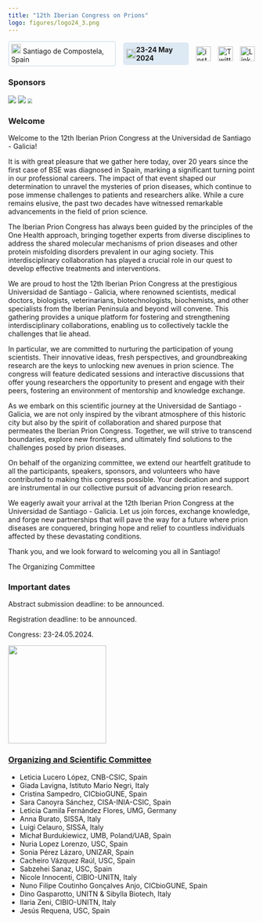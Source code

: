 ```yaml
---
title: "12th Iberian Congress on Prions"
logo: figures/logo24_3.png
---
```



```{=html}
<div class="row">
  <a href="visitsantiago.qmd" class="location-button">
    <img src="figures/pin-logo.png" alt="pin" width="20" height="20">
    Santiago de Compostela, Spain
  </a>
  <div class="cal-text">
    <img src="figures/cal-logo.png" alt="pin" width="20" height="20">
    <strong>23-24 May 2024</strong>
    <!-- <a target="_blank" class="hover-additional-text" href="https://calendar.google.com/calendar/event?action=TEMPLATE&tmeid=N3NkOXFhM282M3E4cGIwYWdpaGc5MzhlNGIgZGluby5nYXNwYXI3QG0&tmsrc=dino.gaspar7%40gmail.com"><img border="0" src="https://www.google.com/calendar/images/ext/gc_button1_it.gif"> 
    </a><div class="hover-additional-text"><strong>save the date!</strong></div> -->
  </div>
  <div class="social-links-sidebar">
  <a href="https://www.instagram.com/iberianprionconference" target="_blank">
    <img src="figures/ig-icon.png" alt="instagram">
  </a>
  <a href="https://twitter.com/IberianPrion" target="_blank">
    <img src="figures/x-logo.png" alt="Twitter">
  </a>
  <a href="https://linkedin.com/company/iberianprionconference" target="_blank">
    <img src="figures/In-logo.png" alt="LinkedIn">
  </a>
  </div>
</div>

<!--
<div class="logo-social-container">
  <img src="figures/logo24_3.png" alt="logo" width="250" height="250"> 
<br>
<div class="social-text">
  <div class="descr">You can find us also on social media:</div>
<div class="social-links-sidebar">
  <a href="https://www.instagram.com/iberianprionconference" target="_blank">
    <img src="figures/ig-icon.png" alt="instagram">
  </a>
  <a href="https://twitter.com/IberianPrion" target="_blank">
    <img src="figures/x-logo.png" alt="Twitter">
  </a>
  <a href="https://linkedin.com/company/iberianprionconference" target="_blank">
    <img src="figures/In-logo.png" alt="LinkedIn">
  </a>
</div>
</div>
</div> -->
<style>
  .descr {
    display: flex;
    align-items: center;
  }
  .row {
    display: flex;
    flex-direction: row;
    gap: 15px;
    align-items: center;
  } 
  .location-button {
    text-decoration : none;
    border: 2px solid #dde9f3;
    padding : 4px;
    border-radius: 5px;
  }
  .cal-text {
    display: flex;
    align-items: center;
    background-color: #dde9f3;
    border-radius: 5px;
    padding : 6px;
  }

  .hover-additional-text {
    display: none;
    margin-left: 10px; /* Adjust as needed */
    opacity: 0;
    text-decoration: none;
    color : black;
    /*transition: opacity 1.5s ease-in-out; /* Add a transition */
  }

  /* ADD BACK WHEN HAVE CALENDAR LINK */
  
  /*.cal-text:hover .hover-additional-text {
    display: inline;
    opacity: 1;
  }*/
  
  /*
  .social-text {
    display: flex;
    text-align: center;
    max-width: 600px;
    flex-direction: row;
    justify-content: center;
    align-items: stretch;
    padding-bottom: 15px;
    padding-top: 15px;
    background-color: #0299ce05;
    border-radius: 12px;
    gap: 15px;
    box-shadow: 2px 2px 5px rgb(0 125 169 / 35%);
  }
  .logo-social-container {
    display: flex;
    flex-wrap: wrap; 
    justify-content: left; 
    align-items: center;
    gap: 10px; 
  }
  */
  .social-links-sidebar a:hover img {
    transform: scale(1.2);
    gap: 20px;
  }

  .social-links-sidebar {
    display: flex;
    justify-content: center; /* Center items horizontally */
    align-items: center; /* Center items vertically */
    gap: 15px; /* Adjust spacing between items */
  }
  /*.cal-text:hover {
    content: "This is the text block that appears when hovering.";
    display: block;
    background-color: #0ff;
    color: #0299ce;
    padding: 10px;
    border-radius: 5px;
    /*position: absolute;
    top: 100%;
    left: 50%;
    transform: translateX(-50%);
    z-index: 2;
  }
  */

  .social-links-sidebar a {
    display: flex;
    flex-wrap: wrap; /* Wrap cards to the next line if necessary */
    gap: 10px; /* Adjust spacing between cards */
  }
  .social-links-sidebar img {
    width: 30px;
    height: 30px;
  }

  @media (max-width: 600px) {
    .row {
      flex-direction: column;
      align-items: center;
    }
    .logo-social-container {
      flex-direction: column;
    }
    .social-links-sidebar {
    display: flex;
    flex-wrap: wrap;
    justify-content: center;
    align-items: center;
    align-content: flex-start;
    }
  }
</style>
```
### Sponsors 
<img src="figures/usc.svg"> <img src="figures/Logo-Proquinorte.avif"> <img src="figures/vjl.jpg" style="zoom:60%;">

### Welcome

Welcome to the 12th Iberian Prion Congress at the Universidad de Santiago - Galicia!

It is with great pleasure that we gather here today, over 20 years since the first case of BSE was diagnosed in Spain, marking a significant turning point in our professional careers. The impact of that event shaped our determination to unravel the mysteries of prion diseases, which continue to pose immense challenges to patients and researchers alike. While a cure remains elusive, the past two decades have witnessed remarkable advancements in the field of prion science.

The Iberian Prion Congress has always been guided by the principles of the One Health approach, bringing together experts from diverse disciplines to address the shared molecular mechanisms of prion diseases and other protein misfolding disorders prevalent in our aging society. This interdisciplinary collaboration has played a crucial role in our quest to develop effective treatments and interventions.

We are proud to host the 12th Iberian Prion Congress at the prestigious Universidad de Santiago - Galicia, where renowned scientists, medical doctors, biologists, veterinarians, biotechnologists, biochemists, and other specialists from the Iberian Peninsula and beyond will convene. This gathering provides a unique platform for fostering and strengthening interdisciplinary collaborations, enabling us to collectively tackle the challenges that lie ahead.

In particular, we are committed to nurturing the participation of young scientists. Their innovative ideas, fresh perspectives, and groundbreaking research are the keys to unlocking new avenues in prion science. The congress will feature dedicated sessions and interactive discussions that offer young researchers the opportunity to present and engage with their peers, fostering an environment of mentorship and knowledge exchange.

As we embark on this scientific journey at the Universidad de Santiago - Galicia, we are not only inspired by the vibrant atmosphere of this historic city but also by the spirit of collaboration and shared purpose that permeates the Iberian Prion Congress. Together, we will strive to transcend boundaries, explore new frontiers, and ultimately find solutions to the challenges posed by prion diseases.

On behalf of the organizing committee, we extend our heartfelt gratitude to all the participants, speakers, sponsors, and volunteers who have contributed to making this congress possible. Your dedication and support are instrumental in our collective pursuit of advancing prion research.

We eagerly await your arrival at the 12th Iberian Prion Congress at the Universidad de Santiago - Galicia. Let us join forces, exchange knowledge, and forge new partnerships that will pave the way for a future where prion diseases are conquered, bringing hope and relief to countless individuals affected by these devastating conditions.

Thank you, and we look forward to welcoming you all in Santiago!

The Organizing Committee


### Important dates

Abstract submission deadline: to be announced.

Registration deadline: to be announced.

Congress: 23-24.05.2024.

<img src="figures/santiago1.jpg" width="200" height="200">

### [Organizing and Scientific Committee](committee.html)

- Leticia Lucero López, CNB-CSIC, Spain
- Giada Lavigna, Istituto Mario Negri, Italy
- Cristina Sampedro, CICbioGUNE, Spain
- Sara Canoyra Sánchez, CISA-INIA-CSIC, Spain
- Leticia Camila Fernández Flores, UMG, Germany
- Anna Burato, SISSA, Italy
- Luigi Celauro, SISSA, Italy
- Michał Burdukiewicz, UMB, Poland/UAB, Spain
- Nuria Lopez Lorenzo, USC, Spain
- Sonia Pérez Lázaro, UNIZAR, Spain
- Cacheiro Vázquez Raúl, USC, Spain
- Sabzehei Sanaz, USC, Spain
- Nicole Innocenti, CIBIO-UNITN, Italy
- Nuno Filipe Coutinho Gonçalves Anjo, CICbioGUNE, Spain
- Dino Gasparotto, UNITN & Sibylla Biotech, Italy
- Ilaria Zeni, CIBIO-UNITN, Italy
- Jesús Requena, USC, Spain


<!-- register now! button cool effect + code on sidebar_mods.css -->
```{=html}
<script>
window.onload = function() {
  var sidebarLinks = document.querySelectorAll('.sidebar-item-container a');
  for (var i = 0; i < sidebarLinks.length; i++) {
    if (sidebarLinks[i].textContent.trim() === 'REGISTER NOW!') {
      sidebarLinks[i].classList.add('register-button');
    }
  }
};
</script>
```